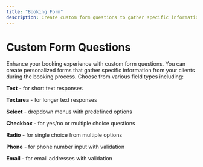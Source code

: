 ```yaml
---
title: "Booking Form"
description: Create custom form questions to gather specific information from clients during the booking process.
---
```


# Custom Form Questions

Enhance your booking experience with custom form questions. You can create personalized forms that gather specific information from your clients during the booking process. Choose from various field types including:

**Text** - for short text responses

**Textarea** - for longer text responses

**Select** - dropdown menus with predefined options

**Checkbox** - for yes/no or multiple choice questions

**Radio** - for single choice from multiple options

**Phone** - for phone number input with validation

**Email** - for email addresses with validation
